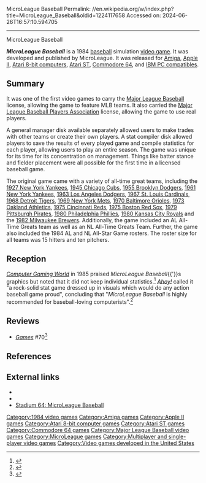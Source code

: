 MicroLeague Baseball
Permalink: //en.wikipedia.org/w/index.php?title=MicroLeague_Baseball&oldid=1224117658
Accessed on: 2024-06-26T16:57:10.594705



------
MicroLeague Baseball
{{Use mdy dates|date=February 2014}}
{{Infobox video game
| title        = MicroLeague Baseball
| image        = MicroLeague Baseball Coverart.png
| caption      = 
| developer    = MicroLeague
| publisher    = MicroLeague
| released     = 1984
| genre        = [[Sports video game|Sports]] [[Simulation game|simulation]]
| modes        = [[Singleplayer]], [[multiplayer]]
| platforms    = [[Amiga]], [[Apple II]], [[Atari 8-bit]], [[Atari ST]], [[Commodore 64]], [[IBM PC compatible|IBM PC]]
}}

'''''MicroLeague Baseball''''' is a 1984 [[baseball]] simulation [[video game]]. It was developed and published by MicroLeague. It was released for [[Amiga]], [[Apple II]], [[Atari 8-bit computers]], [[Atari ST]], [[Commodore 64]], and [[IBM PC compatible]]s.

==Summary==
It was one of the first video games to carry the [[Major League Baseball]] license, allowing the game to feature MLB teams. It also carried the [[Major League Baseball Players Association]] license, allowing the game to use real players.

A general manager disk available separately allowed users to make trades with other teams or create their own players. A stat compiler disk allowed players to save the results of every played game and compile statistics for each player, allowing users to play an entire season. The game was unique for its time for its concentration on management. Things like batter stance and fielder placement were all possible for the first time in a licensed baseball game.

The original game came with a variety of all-time great teams, including the [[1927 New York Yankees season|1927 New York Yankees]], [[1945 Chicago Cubs season|1945 Chicago Cubs]], [[1955 Brooklyn Dodgers season|1955 Brooklyn Dodgers]], [[1961 New York Yankees season|1961 New York Yankees]], [[1963 Los Angeles Dodgers season|1963 Los Angeles Dodgers]], [[1967 St. Louis Cardinals season|1967 St. Louis Cardinals]], [[1968 Detroit Tigers season|1968 Detroit Tigers]], [[1969 New York Mets season|1969 New York Mets]], [[1970 Baltimore Orioles season|1970 Baltimore Orioles]], [[1973 Oakland Athletics season|1973 Oakland Athletics]], [[1975 Cincinnati Reds season|1975 Cincinnati Reds]], [[1975 Boston Red Sox season|1975 Boston Red Sox]], [[1979 Pittsburgh Pirates season|1979 Pittsburgh Pirates]], [[1980 Philadelphia Phillies season|1980 Philadelphia Phillies]], [[1980 Kansas City Royals season|1980 Kansas City Royals]] and the [[1982 Milwaukee Brewers season|1982 Milwaukee Brewers]]. Additionally, the game included an AL All-Time Greats team as well as an NL All-Time Greats Team. Further, the game also included the 1984 AL and NL All-Star Game rosters. The roster size for all teams was 15 hitters and ten pitchers.

==Reception==
''[[Computer Gaming World]]'' in 1985 praised ''MicroLeague Baseball''{{'}}s graphics but noted that it did not keep individual statistics.<ref name="oxner19850607">{{cite magazine |title=Play Ball! |magazine=Computer Gaming World |date=June–July 1985 |author=Oxner, Bill |pages=24}}</ref> ''[[Ahoy!]]'' called it "a rock-solid stat game dressed up in visuals which would do any action baseball game proud", concluding that "''MicroLeague Baseball'' is highly recommended for baseball-loving computerists".<ref name="katz198507">{{cite news | url=https://archive.org/stream/Ahoy_Issue_19_1985-07_Ion_International_US#page/n61/mode/2up | title=MicroLeague Baseball | work=Ahoy! | date=July 1985| accessdate=27 June 2014 | author=Katz, Arnie | pages=63–64}}</ref>
<!--
''[[Compute!]]'' criticized ''MicroLeague Baseball II''{{'}}s lack of depth, such as the inability to compare players' statistics and the lack of pitchers' handedness or [[rotation (baseball)|rotation]], and advised non-casual baseball fans to "stick with your Strat-o-matic and your dice".<ref name="starkweather198912">{{Cite magazine |last=Starkweather |first=Adam |date=December 1989 |title=MicroLeague Baseball II |url=https://archive.org/stream/1989-12-compute-magazine/Compute_Issue_115_1989_Dec#page/n127/mode/2up |magazine=Compute! |pages=126, 130}}</ref>

''Computer Gaming World'' in 1993 favorably cited ''MicroLeague Baseball 4''{{'}}s new features such as custom coaches, updated online rosters, and enhanced playbook, concluding that the company "has shown a commitment to providing a truly outstanding product".<ref name="sherfy199302">{{cite news | url=http://www.cgwmuseum.org/galleries/index.php?year=1993&pub=2&id=103 | title=Polishing the Diamond with MicroLeague Baseball's MicroLeague Baseball 4 | work=Computer Gaming World | date=February 1993 | accessdate=6 July 2014 | author=Sherfy, Joe | pages=93}}</ref>-->

==Reviews==
*''[[Games (magazine)|Games]]'' #70<ref>{{cite web | url=https://archive.org/details/games701985december/page/n51/mode/2up | title=GAMES Magazine #70 | date=December 1985 }}</ref>

==References==
{{Reflist}}

==External links==
* {{MobyGames|/microleague-baseball}}
* {{Internet Archive game|msdos_MicroLeague_Baseball_1991|MicroLeague Baseball}}
* [http://www.stadium64.com/gameinfos/microleaguebaseball/microleaguebaseball.htm Stadium 64: MicroLeague Baseball]

{{Authority control}}

{{DEFAULTSORT:MicroLeague Baseball}}
[[Category:1984 video games]]
[[Category:Amiga games]]
[[Category:Apple II games]]
[[Category:Atari 8-bit computer games]]
[[Category:Atari ST games]]
[[Category:Commodore 64 games]]
[[Category:Major League Baseball video games]]
[[Category:MicroLeague games]]
[[Category:Multiplayer and single-player video games]]
[[Category:Video games developed in the United States]]


{{baseball-videogame-stub}}